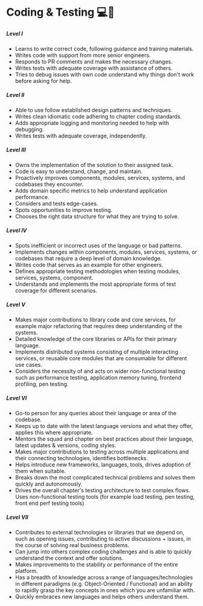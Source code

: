 # Coding & Testing 💻🔬

##### **Level I**

- Learns to write correct code, following guidance and training materials.
- Writes code with support from more senior engineers.
- Responds to PR comments and makes the necessary changes.
- Writes tests with adequate coverage with assistance of others.
- Tries to debug issues with own code understand why things don't work before asking for help.

##### **Level II**

- Able to use follow established design patterns and techniques.
- Writes clean idiomatic code adhering to chapter coding standards.
- Adds appropriate logging and monitoring needed to help with debugging.
- Writes tests with adequate coverage, independently.

##### **Level III**

- Owns the implementation of the solution to their assigned task.
- Code is easy to understand, change, and maintain.
- Proactively improves components, modules, services, systems, and codebases they encounter.
- Adds domain specific metrics to help understand application performance.
- Considers and tests edge-cases.
- Spots opportunities to improve testing.
- Chooses the right data structure for what they are trying to solve.

##### **Level IV**

- Spots inefficient or incorrect uses of the language or bad patterns.
- Implements changes within components, modules, services, systems, or codebases that require a deep level of domain knowledge.
- Writes code that serves as an example for other engineers.
- Defines appropriate testing methodologies when testing modules, services, systems, component.
- Understands and implements the most appropriate forms of test coverage for different scenarios.

##### **Level V**

- Makes major contributions to library code and core services, for example major refactoring that requires deep understanding of the systems.
- Detailed knowledge of the core libraries or APIs for their primary language.
- Implements distributed systems consisting of multiple interacting services, or reusable core modules that are consumable for different use cases.
- Considers the necessity of and acts on wider non-functional testing such as performance testing, application memory tuning, frontend profiling, pen testing.

##### **Level VI**

- Go-to person for any queries about their language or area of the codebase.
- Keeps up to date with the latest language versions and what they offer, applies this where appropriate.
- Mentors the squad and chapter on best practices about their language, latest updates & versions, coding styles.
- Makes major contributions to testing across multiple applications and their connecting technologies, identifies bottlenecks.
- Helps introduce new frameworks, languages, tools, drives adoption of them when suitable.
- Breaks down the most complicated technical problems and solves them quickly and autonomously.
- Drives the overall chapter's testing architecture to test complex flows. Uses non-functional testing tools (for example load testing, pen testing, front end perf testing tools)

##### **Level VII**

- Contributes to external technologies or libraries that we depend on, such as opening issues, contributing to active discussions + issues, in the course of solving real business problems.
- Can jump into others complex coding challenges and is able to quickly understand the context and offer solutions.
- Makes improvements to the stability or performance of the entire platform.
- Has a breadth of knowledge across a range of languages/technologies in different paradigms (e.g. Object-Oriented / Functional) and an ability to rapidly grasp the key concepts in ones which you are unfamiliar with.
- Quickly embraces new languages and helps others understand them.